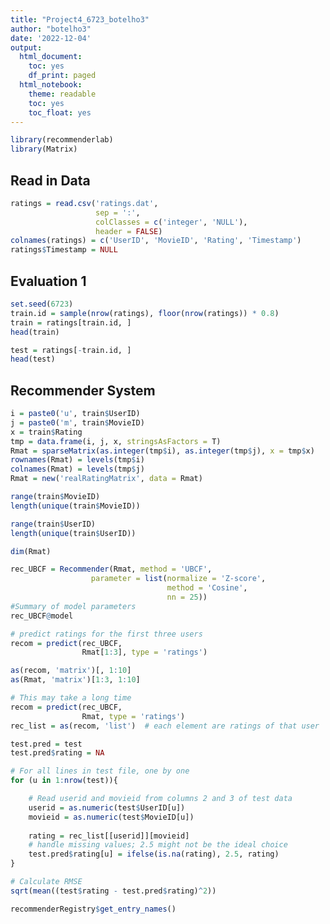 ```yaml
---
title: "Project4_6723_botelho3"
author: "botelho3"
date: '2022-12-04'
output:
  html_document:
    toc: yes
    df_print: paged
  html_notebook:
    theme: readable
    toc: yes
    toc_float: yes
---
```



```r
library(recommenderlab)
library(Matrix)
```

## Read in Data

```r
ratings = read.csv('ratings.dat', 
                   sep = ':',
                   colClasses = c('integer', 'NULL'), 
                   header = FALSE)
colnames(ratings) = c('UserID', 'MovieID', 'Rating', 'Timestamp')
ratings$Timestamp = NULL
```


## Evaluation 1

```r
set.seed(6723)
train.id = sample(nrow(ratings), floor(nrow(ratings)) * 0.8)
train = ratings[train.id, ]
head(train)
```

```r
test = ratings[-train.id, ]
head(test)
```




## Recommender System

```r
i = paste0('u', train$UserID)
j = paste0('m', train$MovieID)
x = train$Rating
tmp = data.frame(i, j, x, stringsAsFactors = T)
Rmat = sparseMatrix(as.integer(tmp$i), as.integer(tmp$j), x = tmp$x)
rownames(Rmat) = levels(tmp$i)
colnames(Rmat) = levels(tmp$j)
Rmat = new('realRatingMatrix', data = Rmat)
```


```r
range(train$MovieID)
length(unique(train$MovieID))
```


```r
range(train$UserID)
length(unique(train$UserID))
```


```r
dim(Rmat)
```


```r
rec_UBCF = Recommender(Rmat, method = 'UBCF',
                  parameter = list(normalize = 'Z-score', 
                                   method = 'Cosine', 
                                   nn = 25))
#Summary of model parameters
rec_UBCF@model
```


```r
# predict ratings for the first three users
recom = predict(rec_UBCF, 
                Rmat[1:3], type = 'ratings')
```


```r
as(recom, 'matrix')[, 1:10]
as(Rmat, 'matrix')[1:3, 1:10]
```

```r
# This may take a long time
recom = predict(rec_UBCF, 
                Rmat, type = 'ratings')  
rec_list = as(recom, 'list')  # each element are ratings of that user

test.pred = test
test.pred$rating = NA

# For all lines in test file, one by one
for (u in 1:nrow(test)){

    # Read userid and movieid from columns 2 and 3 of test data
    userid = as.numeric(test$UserID[u])
    movieid = as.numeric(test$MovieID[u])
    
    rating = rec_list[[userid]][movieid]
    # handle missing values; 2.5 might not be the ideal choice
    test.pred$rating[u] = ifelse(is.na(rating), 2.5, rating)
}

# Calculate RMSE
sqrt(mean((test$rating - test.pred$rating)^2)) 
```

```r
recommenderRegistry$get_entry_names()
```




























